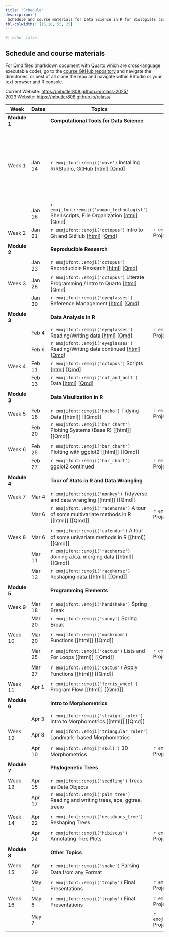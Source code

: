 ```yaml
---
title: "Schedule"
description: |
 Schedule and course materials for Data Science in R for Biologists (Zool 710 Spring 2025).
tbl-colwidths: [15,10, 55, 25]
---
```

```r
#| echo: false
```

## Schedule and course materials

For Qmd files (markdown document with [Quarto](https://quarto.org/docs/authoring/markdown-basics.html) which are cross-language executable code), go to the [course GitHub repository](https://github.com/mbutler808/mbutler808.github.io/) and navigate the directories, or best of all clone the repo and navigate within RStudio or your text browser and R console.  

Current Website: <https://mbutler808.github.io/rclass-2025/>   
2023 Website: <https://mbutler808.github.io/rclass/>

::: column-page
| Week         | Dates   | Topics | Projects |     |
|---------------|---------------|---------------|---------------|---------------|
| **Module 1** |         | **Computational Tools for Data Science** |||
||||||
| Week 1       | Jan 14  | `r emojifont::emoji('wave')` Installing R/RStudio, GitHub \[[html](posts/2025-01-14-the-big-picture/)\] \[[Qmd](https://github.com/mbutler808/rclass-2025/tree/main/posts/2025-01-14-the-big-picture/index.qmd)\] |  | Watch \[[rest of podcast starting at 4:00](https://youtu.be/wzPRpyoNaa8?si=TKoTToGX2eRRmjzN)\] R manual \[[2.1, 2.2, 2.3, 2.6](https://cloud.r-project.org/doc/manuals/r-release/R-intro.html#Simple-manipulations_003b-numbers-and-vectors)\]|
|              | Jan 16  | `r emojifont::emoji('woman_technologist')` Shell scripts, File Organization \[[html](posts/2025-01-16-your-computer-filesystems/index.qmd)\] \[[Qmd](https://github.com/mbutler808/rclass-2025/tree/main/posts/2025-01-16-your-computer-filesystems/index.qmd)\] |||
| Week 2       | Jan 21 | `r emojifont::emoji('octopus')`  Intro to Git and GitHub \[[html](posts/2025-01-21-intro-git-github/index.qmd)\] \[[Qmd](https://github.com/mbutler808/rclass-2025/tree/main/posts/2025-01-21-intro-git-github/index.qmd)\] |  `r emojifont::emoji('palm_tree')` Project 0 \[[html](projects/2025-01-14-project-0/index.qmd)\] \[[Qmd](https://github.com/mbutler808/mbutler808.github.io/blob/main/projects/2025-01-14-project-0/index.qmd)\]  | |
||||||
| **Module 2** |         | **Reproducible Research** |||
||||||
|        | Jan 23 | `r emojifont::emoji('octopus')` Reproducible Research \[[html](posts/2025-01-23-reproducible-research/index.qmd)\] \[[Qmd](https://github.com/mbutler808/rclass-2025/tree/main/posts/2025-01-23-reproducible-research/index.qmd)\]  |||
| Week 3 | Jan 28 | `r emojifont::emoji('octopus')` Literate Programming / Intro to Quarto \[[html](posts/2025-01-28-intro-quarto/index.qmd)\] \[[Qmd](https://github.com/mbutler808/rclass-2025/tree/main/posts/2025-01-28-intro-quarto/index.qmd)\]|||
|              | Jan 30 | `r emojifont::emoji('eyeglasses')` Reference Management \[[html](posts/2025-01-30-reference-management/index.qmd)\] \[[Qmd](https://github.com/mbutler808/rclass-2025/tree/main/posts/2025-01-30-reference-management/index.qmd)\]  | ||
||||||
| **Module 3** |         | **Data Analysis in R ** |||
||||||
|              | Feb 4 | `r emojifont::emoji('eyeglasses')` Reading/Writing data \[[html](posts/2025-02-04-reading-data/index.qmd)\] \[[Qmd](https://github.com/mbutler808/rclass-2025/tree/main/posts/2025-02-04-reading-data/index.qmd)\]| `r emojifont::emoji('fallen_leaf')` Project 0 due | |
|              | Feb 6 | `r emojifont::emoji('eyeglasses')` Reading/Writing data continued \[[html](posts/2025-02-04-reading-data/index.qmd)\] \[[Qmd](https://github.com/mbutler808/rclass-2025/tree/main/posts/2025-02-04-reading-data/index.qmd)\]  | ||
| Week 4       | Feb 11  | `r emojifont::emoji('octopus')` Scripts \[[html](posts/2025-02-11-scripts/index.qmd)\] \[[Qmd](https://github.com/mbutler808/rclass-2025/tree/main/posts/2025-02-11-scripts/index.qmd)\] | | |
|              | Feb 13 | `r emojifont::emoji('nut_and_bolt')` Data \[[html](posts/2025-02-13-data/index.qmd)\] \[[Qmd](https://github.com/mbutler808/rclass-2025/tree/main/posts/2025-02-13-data/index.qmd)\] | | |
||||||
| **Module 3** |         | **Data Visulization in R** | | |
||||||
|  Week 5        | Feb 18 | `r emojifont::emoji('hocho')` Tidying Data \[[html]\] \[[Qmd]\] | `r emojifont::emoji('seedling')` Project 1 assigned ||
|              | Feb 20 | `r emojifont::emoji('bar_chart')` Plotting Systems (Base R) \[[html]\] \[[Qmd]\] |  |     |
||||||
| Week 6       | Feb 25 | `r emojifont::emoji('bar_chart')` Plotting with ggplot2 \[[html]\] \[[Qmd]\]| | |
|              |  Feb 27 | `r emojifont::emoji('bar_chart')` ggplot2 continued | `r emojifont::emoji('fallen_leaf')` Project 1 due | |
||||||
| **Module 4** |         | **Tour of Stats in R and Data Wrangling** |||
||||||
|  Week 7       | Mar 4 | `r emojifont::emoji('monkey')` Tidyverse and data wrangling \[[html]\] \[[Qmd]\] | |
|              | Mar 6  | `r emojifont::emoji('racehorse')`  A tour of some multivariate methods in R \[[html]\] \[[Qmd]\]  | `r emojifont::emoji('seedling')` Project 2 assigned ||
||||||
| Week 8       | Mar 6 | `r emojifont::emoji('calendar')` A tour of some univariate methods in R \[[html]\] \[[Qmd]\] | | |
|              | Mar 11 | `r emojifont::emoji('racehorse')` Joining a.k.a. merging data \[[html]\] \[[Qmd]\] | | |
|              | Mar 13 | `r emojifont::emoji('racehorse')` Reshaping data \[[html]\] \[[Qmd]\] |  | |
||||||
| **Module 5** |         | **Programming Elements** | | |
||||||
| Week 9       | Mar 18 | `r emojifont::emoji('handshake')` Spring Break |||
|              | Mar 20 | `r emojifont::emoji('sunny')` Spring Break |||
||||||
| Week 10      | Mar 20 | `r emojifont::emoji('mushroom')` Functions \[[html]\] \[[Qmd]\] | | |
||||||
|              | Mar 25   | `r emojifont::emoji('cactus')` Lists and For Loops \[[html]\] \[[Qmd]\] | `r emojifont::emoji('fallen_leaf')` Project 2 due| |
||||||
|              | Mar 27   | `r emojifont::emoji('cactus')` Apply Functions \[[html]\] \[[Qmd]\]|   | |
||||||
| Week 11      | Apr 1   | `r emojifont::emoji('ferris_wheel')` Program Flow  \[[html]\] \[[Qmd]\]|||
||||||
| **Module 6** |         | **Intro to Morphometrics** | | |
||||||
|              | Apr 3   | `r emojifont::emoji('straight_ruler')` Intro to Morphometrics \[[html]\] \[[Qmd]\]|||
||||||
|  Week 12     | Apr 8  | `r emojifont::emoji('triangular_ruler')` Landmark-based Morphometrics |||
||||||
|              | Apr 10  | `r emojifont::emoji('skull')` 3D Morphometrics |`r emojifont::emoji('chestnut')` Project 3 data check due||
||||||
| **Module 7** |         | **Phylogenetic Trees** | | |
||||||
| Week 13      | Apr 15 | `r emojifont::emoji('seedling')` Trees as Data Objects |  | |
|              | Apr 17  | `r emojifont::emoji('palm_tree')` Reading and writing trees, ape, ggtree, treeio |||
||||||
| Week 14      | Apr 22 | `r emojifont::emoji('deciduous_tree')` Reshaping Trees |||
||||||
|              | Apr 24 | `r emojifont::emoji('hibiscus')` Annotating Tree Plots |`r emojifont::emoji('memo')` Project 3 peer review due||
||||||
| **Module 8** |         | **Other Topics** | | |
||||||
| Week 15      | Apr 29  | `r emojifont::emoji('snake')` Parsing Data from any Format |||
||||||
|              | May 1  | `r emojifont::emoji('trophy')` Final Presentations | `r emojifont::emoji('bouquet')` Project 3 presentation (in class) | |
||||||
|  Week 16     | May 6  | `r emojifont::emoji('trophy')` Final Presentations | `r emojifont::emoji('bouquet')` Project 3 presentation (in class) | |
||||||
|              | May 7  |  | `r emojifont::emoji('confetti_ball')` Project 3 due | |
||||||
:::





